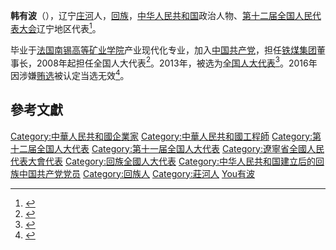 '''韩有波'''（{{bd|1960年||||catIdx=Han韩有波}}），辽宁[[庄河|庄河]]人，[[回族|回族]]，[[中华人民共和国|中华人民共和国]]政治人物、[[第十二届全国人民代表大会|第十二届全国人民代表大会]]辽宁地区代表<ref>{{cite web|author=新华网|title=第十一届全国人大代表|url=http://news.xinhuanet.com/ziliao/2008-03/03/content_7708230.htm?node=36628|publisher=新华网|accessdate=2014-01-07|archive-date=2014-01-10|archive-url=https://web.archive.org/web/20140110211415/http://news.xinhuanet.com/ziliao/2008-03/03/content_7708230.htm?node=36628|dead-url=no}}</ref>。

毕业于[[法国南锡高等矿业学院|法国南锡高等矿业学院]]产业现代化专业，加入[[中国共产党|中国共产党]]，担任[[铁煤集团|铁煤集团]]董事长，2008年起担任全国人大代表<ref>{{cite news|title=全国人大代表信息-韩有波|url= http://210.82.31.1:8084/delegate/viewDelegate.action?dbid=110454|accessdate=2013-04-05|newspaper=全国人大网|archive-url=https://web.archive.org/web/20140306060202/http://www.npc.gov.cn/delegate/viewDelegate.action?dbid=110454|archive-date=2014-03-06|dead-url=yes}}</ref>。2013年，被选为[[全国人大代表|全国人大代表]]<ref>{{cite news|title=全国人大代表信息-韩有波|url= http://210.82.31.1:8084/delegate/viewDelegate.action?dbid=120446|accessdate=2013-03-28|newspaper=全国人大网|deadurl=yes|archiveurl=https://web.archive.org/web/20140306053915/http://www.npc.gov.cn/delegate/viewDelegate.action?dbid=120446|archivedate=2014-03-06}}</ref>。2016年因涉嫌[[辽宁拉票贿选案|贿选]]被认定当选无效<ref>{{cite web|url=http://news.xinhuanet.com/politics/2016-09/13/c_1119560872.htm|title=受权发布:全国人民代表大会常务委员会公告 〔十二届〕第二十一号|author=|agency=新华网|publisher=|accessdate=2016-09-13|date=2016-09-13|archive-date=2016-09-13|archive-url=https://web.archive.org/web/20160913125353/http://news.xinhuanet.com/politics/2016-09/13/c_1119560872.htm|dead-url=no}}</ref>。

==參考文獻==
{{reflist}}
{{中国政治人物小作品}}
{{DEFAULTSORT:Han韩有波}}
[[Category:中華人民共和國企業家|Category:中華人民共和國企業家]]
[[Category:中華人民共和國工程師|Category:中華人民共和國工程師]]
[[Category:第十二届全国人大代表|Category:第十二届全国人大代表]]
[[Category:第十一届全国人大代表|Category:第十一届全国人大代表]]
[[Category:遼寧省全國人民代表大會代表|Category:遼寧省全國人民代表大會代表]]
[[Category:回族全國人大代表|Category:回族全國人大代表]]
[[Category:中华人民共和国建立后的回族中国共产党党员|Category:中华人民共和国建立后的回族中国共产党党员]]
[[Category:回族人|Category:回族人]]
[[Category:莊河人|Category:莊河人]]
[[Category:韓姓|You有波]]